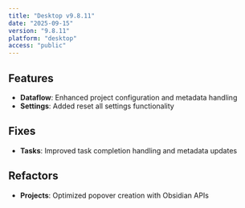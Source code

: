 ```yaml
---
title: "Desktop v9.8.11"
date: "2025-09-15"
version: "9.8.11"
platform: "desktop"
access: "public"
---
```




## Features

- **Dataflow**: Enhanced project configuration and metadata handling
- **Settings**: Added reset all settings functionality

## Fixes

- **Tasks**: Improved task completion handling and metadata updates

## Refactors

- **Projects**: Optimized popover creation with Obsidian APIs